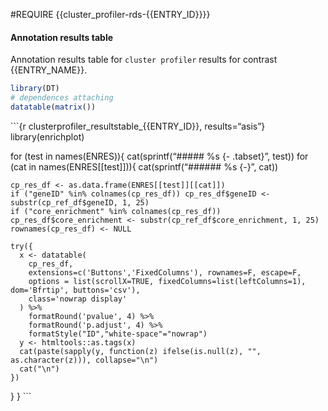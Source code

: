 #REQUIRE {{cluster_profiler-rds-{{ENTRY_ID}}}}

#### Annotation results table {.tabset .tabset-pills}

Annotation results table for `cluster profiler` results for contrast {{ENTRY_NAME}}.

```r
library(DT)
# dependences attaching
datatable(matrix())
```

```{r clusterprofiler_resultstable_{{ENTRY_ID}}, results="asis"}
library(enrichplot)

for (test in names(ENRES)){
  cat(sprintf("\n##### %s {- .tabset}\n", test))
  for (cat in names(ENRES[[test]])){
    cat(sprintf("\n###### %s {-}\n", cat))
    
    cp_res_df <- as.data.frame(ENRES[[test]][[cat]])
    if ("geneID" %in% colnames(cp_res_df)) cp_res_df$geneID <- substr(cp_ref_df$geneID, 1, 25)
    if ("core_enrichment" %in% colnames(cp_res_df)) cp_res_df$core_enrichment <- substr(cp_ref_df$core_enrichment, 1, 25)
    rownames(cp_res_df) <- NULL

    try({
      x <- datatable(
        cp_res_df,
        extensions=c('Buttons','FixedColumns'), rownames=F, escape=F,
        options = list(scrollX=TRUE, fixedColumns=list(leftColumns=1), dom='Bfrtip', buttons='csv'),
        class='nowrap display'
      ) %>%
        formatRound('pvalue', 4) %>%
        formatRound('p.adjust', 4) %>%
        formatStyle("ID","white-space"="nowrap")
      y <- htmltools::as.tags(x)
      cat(paste(sapply(y, function(z) ifelse(is.null(z), "", as.character(z))), collapse="\n")
      cat("\n")
    })
  }
}
```

